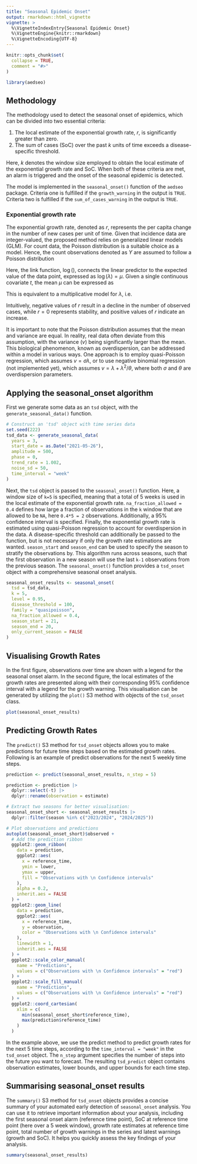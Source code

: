 ```yaml
---
title: "Seasonal Epidemic Onset"
output: rmarkdown::html_vignette
vignette: >
  %\VignetteIndexEntry{Seasonal Epidemic Onset}
  %\VignetteEngine{knitr::rmarkdown}
  %\VignetteEncoding{UTF-8}
---
```


```r
knitr::opts_chunk$set(
  collapse = TRUE,
  comment = "#>"
)
```

```r
library(aedseo)
```

## Methodology

The methodology used to detect the seasonal onset of epidemics, which can be divided into two essential criteria:

1. The local estimate of the exponential growth rate, $r$, is significantly greater than zero.
2. The sum of cases (SoC) over the past $k$ units of time exceeds a disease-specific threshold.

Here, $k$ denotes the window size employed to obtain the local estimate of the exponential growth rate and SoC.
When both of these criteria are met, an alarm is triggered and the onset of the seasonal epidemic is detected.

The model is implemented in the `seasonal_onset()` function of the `aedseo` package.
Criteria one is fulfilled if the `growth_warning` in the output is `TRUE`.
Criteria two is fulfilled if the `sum_of_cases_warning` in the output is `TRUE`.

### Exponential growth rate

The exponential growth rate, denoted as $r$, represents the per capita change in the number of new cases per unit of time.
Given that incidence data are integer-valued, the proposed method relies on generalized linear models (GLM). For count data,
the Poisson distribution is a suitable choice as a model. Hence, the count observations denoted as $Y$ are assumed to follow a Poisson distribution

\begin{equation}
 Y \sim \mathrm{Pois}(\lambda)
\end{equation}

Here, the link function, $\log()$, connects the linear predictor to the expected value of the data point, expressed as $\log(\lambda)=\mu$.
Given a single continuous covariate $t$, the mean $\mu$ can be expressed as

\begin{equation}
  \mu = \alpha + r t
\end{equation}

This is equivalent to a multiplicative model for $\lambda$, i.e.

\begin{equation}
  \lambda = \exp(\alpha + r t) = \exp(\alpha) \exp(r t)
\end{equation}

Intuitively, negative values of $r$ result in a decline in the number of observed cases, while $r=0$ represents stability, and positive values of $r$ indicate an increase.

It is important to note that the Poisson distribution assumes that the mean and variance are equal. In reality, real data often deviate from this assumption,
with the variance ($v$) being significantly larger than the mean. This biological phenomenon, known as overdispersion, can be addressed within a model in various ways.
One approach is to employ quasi-Poisson regression, which assumes $v=\sigma\lambda$,
or to use negative binomial regression (not implemented yet), which assumes $v=\lambda+\lambda^2/\theta$, where both $\sigma$ and $\theta$ are overdispersion parameters.

## Applying the seasonal_onset algorithm

First we generate some data as an `tsd` object, with the `generate_seasonal_data()` function.
```r
# Construct an 'tsd' object with time series data
set.seed(222)
tsd_data <- generate_seasonal_data(
  years = 3,
  start_date = as.Date("2021-05-26"),
  amplitude = 500,
  phase = 0,
  trend_rate = 1.002,
  noise_sd = 50,
  time_interval = "week"
)
```

Next, the `tsd` object is passed to the `seasonal_onset()` function. Here, a window size of `k=5` is specified,
meaning that a total of 5 weeks is used in the local estimate of the exponential growth rate.
`na_fraction_allowed = 0.4` defines how large a fraction of observations in the `k` window that are allowed to be `NA`, here `0.4*5 = 2` observations.
Additionally, a 95\% confidence interval is specified. Finally, the exponential growth rate is estimated using quasi-Poisson regression to account for overdispersion in the data.
A disease-specific threshold can additionally be passed to the function, but is not necessary if only the growth rate estimations are wanted.
`season_start` and `season_end` can be used to specify the season to stratify the observations by.
This algorithm runs across seasons, such that the first observation in a new season will use the last `k-1` observations from the previous season.
The `seasonal_onset()` function provides a `tsd_onset` object with a comprehensive seasonal onset analysis.

```r
seasonal_onset_results <- seasonal_onset(
  tsd = tsd_data,
  k = 5,
  level = 0.95,
  disease_threshold = 100,
  family = "quasipoisson",
  na_fraction_allowed = 0.4,
  season_start = 21,
  season_end = 20,
  only_current_season = FALSE
)
```

## Visualising Growth Rates

In the first figure, observations over time are shown with a legend for the seasonal onset alarm.
In the second figure, the local estimates of the growth rates are presented along with their corresponding 95% confidence interval
with a legend for the growth warning.
This visualisation can be generated by utilizing the `plot()` S3 method with objects of the `tsd_onset` class.

```r
plot(seasonal_onset_results)
```

## Predicting Growth Rates

The `predict()` S3 method for `tsd_onset` objects allows you to make predictions for future time steps based on the estimated growth rates.
Following is an example of predict observations for the next 5 weekly time steps.

```r
prediction <- predict(seasonal_onset_results, n_step = 5)
```

```r
prediction <- prediction |>
  dplyr::select(-t) |>
  dplyr::rename(observation = estimate)

# Extract two seasons for better visualisation:
seasonal_onset_short <- seasonal_onset_results |>
  dplyr::filter(season %in% c("2023/2024", "2024/2025"))

# Plot observations and predictions
autoplot(seasonal_onset_short)$observed +
  # Add the prediction ribbon
  ggplot2::geom_ribbon(
    data = prediction,
    ggplot2::aes(
      x = reference_time,
      ymin = lower,
      ymax = upper,
      fill = "Observations with \n Confidence intervals"
    ),
    alpha = 0.2,
    inherit.aes = FALSE
  ) +
  ggplot2::geom_line(
    data = prediction,
    ggplot2::aes(
      x = reference_time,
      y = observation,
      color = "Observations with \n Confidence intervals"
    ),
    linewidth = 1,
    inherit.aes = FALSE
  ) +
  ggplot2::scale_color_manual(
    name = "Predictions",
    values = c("Observations with \n Confidence intervals" = "red")
  ) +
  ggplot2::scale_fill_manual(
    name = "Predictions",
    values = c("Observations with \n Confidence intervals" = "red")
  ) +
  ggplot2::coord_cartesian(
    xlim = c(
      min(seasonal_onset_short$reference_time),
      max(prediction$reference_time)
    )
  )
```

In the example above, we use the predict method to predict growth rates for the next 5 time steps, according to the
`time_interval = "week"` in the `tsd_onset` object.
The `n_step` argument specifies the number of steps into the future you want to forecast.
The resulting `tsd_predict` object contains observation estimates, lower bounds, and upper bounds for each time step.

## Summarising seasonal_onset results

The `summary()` S3 method for `tsd_onset` objects provides a concise summary of your automated early detection of `seasonal_onset` analysis.
You can use it to retrieve important information about your analysis, including the first seasonal onset alarm (reference time point),
SoC at reference time point (here over a 5 week window), growth rate estimates at reference time point, total number of growth warnings
in the series and latest warnings (growth and SoC). It helps you quickly assess the key findings of your analysis.

```r
summary(seasonal_onset_results)
```
